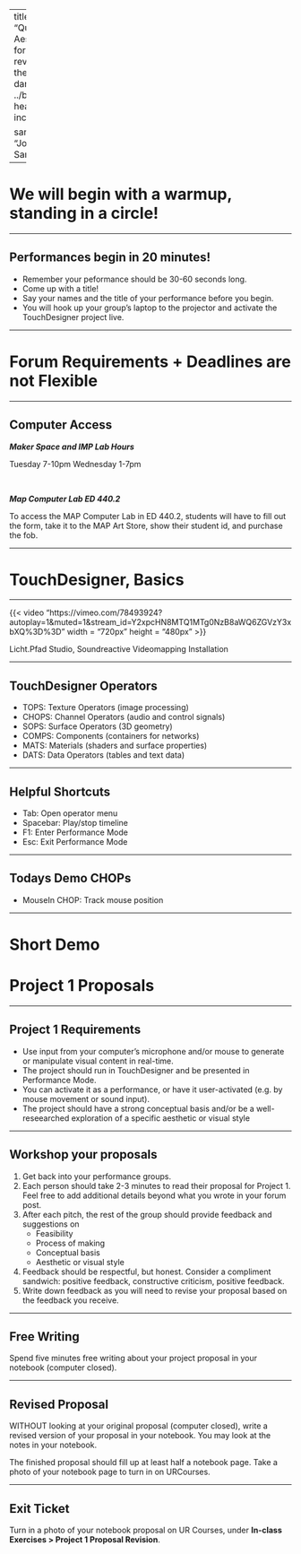 
---
title: "Quantitative Aesthetics"
format:
  revealjs:
    theme: 
      - dark
    css: ../bl.css
    header-includes: |
      <link rel="preconnect" href="https://fonts.googleapis.com">
      <link rel="preconnect" href="https://fonts.gstatic.com" crossorigin>
      <link href="https://fonts.googleapis.com/css2?family=Josefin+Sans:ital,wght@0,100..700;1,100..700&display=swap" rel="stylesheet">

sansfont: "Josefin Sans"

---

# We will begin with a warmup, standing in a circle!

---

## Performances begin in 20 minutes! 

* Remember your peformance should be 30-60 seconds long. 
* Come up with a title!
* Say your names and the title of your performance before you begin.
* You will hook up your group's laptop to the projector and activate the TouchDesigner project live. 

--- 

# Forum Requirements + Deadlines are not Flexible

---

## Computer Access

***Maker Space and IMP Lab Hours***

Tuesday 7-10pm
Wednesday 1-7pm

<br>

***Map Computer Lab ED 440.2*** 

To access the MAP Computer Lab in ED 440.2, students will have to fill out the form, take it to the MAP Art Store, show their student id, and purchase the fob.

---

# TouchDesigner, Basics

---

{{< video "https://vimeo.com/78493924?autoplay=1&muted=1&stream_id=Y2xpcHN8MTQ1MTg0NzB8aWQ6ZGVzY3xbXQ%3D%3D" width = "720px" height = "480px" >}}

[Licht.Pfad Studio, Soundreactive Videomapping Installation]{.caption}

---

## TouchDesigner Operators

- TOPS: Texture Operators (image processing)
- CHOPS: Channel Operators (audio and control signals)
- SOPS: Surface Operators (3D geometry)
- COMPS: Components (containers for networks)
- MATS: Materials (shaders and surface properties)
- DATS: Data Operators (tables and text data)

---

## Helpful Shortcuts

- Tab: Open operator menu
- Spacebar: Play/stop timeline
- F1: Enter Performance Mode
- Esc: Exit Performance Mode

---

## Todays Demo CHOPs

- MouseIn CHOP: Track mouse position

---

# Short Demo


# Project 1 Proposals

---

## Project 1 Requirements {.smaller}

* Use input from your computer's microphone and/or mouse to generate or manipulate visual content in real-time.
* The project should run in TouchDesigner and be presented in Performance Mode.
* You can activate it as a performance, or have it user-activated (e.g. by mouse movement or sound input).
* The project should have a strong conceptual basis and/or be a well-reseearched exploration of a specific aesthetic or visual style

---

## Workshop your proposals {.smaller}

1. Get back into your performance groups. 
2. Each person should take 2-3 minutes to read their proposal for Project 1. Feel free to add additional details beyond what you wrote in your forum post.
3. After each pitch, the rest of the group should provide feedback and suggestions on 
   * Feasibility
   * Process of making
   * Conceptual basis
   * Aesthetic or visual style
4. Feedback should be respectful, but honest. Consider a compliment sandwich: positive feedback, constructive criticism, positive feedback.
5. Write down feedback as you will need to revise your proposal based on the feedback you receive.

---

## Free Writing

Spend five minutes free writing about your project proposal in your notebook (computer closed). 

---

## Revised Proposal

WITHOUT looking at your original proposal (computer closed), write a revised version of your proposal in your notebook. You may look at the notes in your notebook. 

The finished proposal should fill up at least half a notebook page. Take a photo of your notebook page to turn in on URCourses. 

---

## Exit Ticket

Turn in a photo of your notebook proposal on UR Courses, under **In-class Exercises > Project 1 Proposal Revision**.

